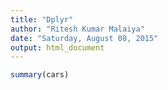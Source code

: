 ```yaml
---
title: "Dplyr"
author: "Ritesh Kumar Malaiya"
date: "Saturday, August 08, 2015"
output: html_document
---
```



```r
summary(cars)
```
